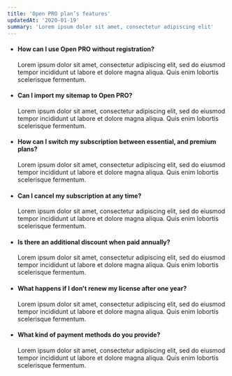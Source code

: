 ```yaml
---
title: 'Open PRO plan’s features'
updatedAt: '2020-01-19'
summary: 'Lorem ipsum dolor sit amet, consectetur adipiscing elit'
---
```


*   #### How can I use Open PRO without registration?
    
    Lorem ipsum dolor sit amet, consectetur adipiscing elit, sed do eiusmod tempor incididunt ut labore et dolore magna aliqua. Quis enim lobortis scelerisque fermentum.
    
*   #### Can I import my sitemap to Open PRO?
    
    Lorem ipsum dolor sit amet, consectetur adipiscing elit, sed do eiusmod tempor incididunt ut labore et dolore magna aliqua. Quis enim lobortis scelerisque fermentum.
    
*   #### How can I switch my subscription between essential, and premium plans?
    
    Lorem ipsum dolor sit amet, consectetur adipiscing elit, sed do eiusmod tempor incididunt ut labore et dolore magna aliqua. Quis enim lobortis scelerisque fermentum.
    
*   #### Can I cancel my subscription at any time?
    
    Lorem ipsum dolor sit amet, consectetur adipiscing elit, sed do eiusmod tempor incididunt ut labore et dolore magna aliqua. Quis enim lobortis scelerisque fermentum.
    
*   #### Is there an additional discount when paid annually?
    
    Lorem ipsum dolor sit amet, consectetur adipiscing elit, sed do eiusmod tempor incididunt ut labore et dolore magna aliqua. Quis enim lobortis scelerisque fermentum.
    
*   #### What happens if I don't renew my license after one year?
    
    Lorem ipsum dolor sit amet, consectetur adipiscing elit, sed do eiusmod tempor incididunt ut labore et dolore magna aliqua. Quis enim lobortis scelerisque fermentum.
    
*   #### What kind of payment methods do you provide?
    
    Lorem ipsum dolor sit amet, consectetur adipiscing elit, sed do eiusmod tempor incididunt ut labore et dolore magna aliqua. Quis enim lobortis scelerisque fermentum.